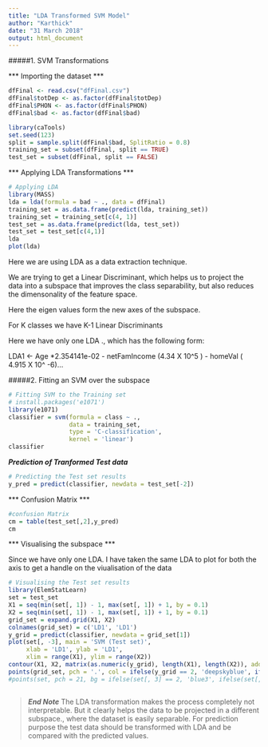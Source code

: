 ```yaml
---
title: "LDA Transformed SVM Model"
author: "Karthick"
date: "31 March 2018"
output: html_document
---
```


#####1. SVM Transformations 

*** Importing the dataset ***

```r
dfFinal <- read.csv("dfFinal.csv")
dfFinal$totDep <- as.factor(dfFinal$totDep)
dfFinal$PHON <- as.factor(dfFinal$PHON)
dfFinal$bad <- as.factor(dfFinal$bad)

library(caTools)
set.seed(123)
split = sample.split(dfFinal$bad, SplitRatio = 0.8)
training_set = subset(dfFinal, split == TRUE)
test_set = subset(dfFinal, split == FALSE)

```

*** Applying LDA Transformations ***

```r
# Applying LDA
library(MASS)
lda = lda(formula = bad ~ ., data = dfFinal)
training_set = as.data.frame(predict(lda, training_set))
training_set = training_set[c(4, 1)]
test_set = as.data.frame(predict(lda, test_set))
test_set = test_set[c(4,1)]
lda
plot(lda)
```

Here we are using LDA as a data extraction technique. 

We are trying to get a Linear Discriminant, which helps us to project the data into a subspace that improves the class separability, but also reduces the dimensonality of the feature space.

Here the eigen values form the new axes of the subspace.

For K classes we have K-1 Linear Discriminants

Here we have only one LDA ., which has the following form:

LDA1 <- Age *2.354141e-02 - netFamIncome (4.34 X 10^5 ) - homeVal ( 4.915 X 10^ -6)...

#####2. Fitting an SVM over the subspace

```r
# Fitting SVM to the Training set
# install.packages('e1071')
library(e1071)
classifier = svm(formula = class ~ .,
                 data = training_set,
                 type = 'C-classification',
                 kernel = 'linear')
classifier
```
***Prediction of Tranformed Test data***

```r
# Predicting the Test set results
y_pred = predict(classifier, newdata = test_set[-2])

```

*** Confusion Matrix *** 
```r
#confusion Matrix
cm = table(test_set[,2],y_pred)
cm
```

*** Visualising the subspace ***

Since we have only one LDA. I have taken the same LDA to plot for both the axis to get a handle on the viualisation of the data

```r
# Visualising the Test set results
library(ElemStatLearn)
set = test_set
X1 = seq(min(set[, 1]) - 1, max(set[, 1]) + 1, by = 0.1)
X2 = seq(min(set[, 1]) - 1, max(set[, 1]) + 1, by = 0.1)
grid_set = expand.grid(X1, X2)
colnames(grid_set) = c('LD1', 'LD1')
y_grid = predict(classifier, newdata = grid_set[1])
plot(set[, -3], main = 'SVM (Test set)',
     xlab = 'LD1', ylab = 'LD1',
     xlim = range(X1), ylim = range(X2))
contour(X1, X2, matrix(as.numeric(y_grid), length(X1), length(X2)), add = TRUE)
points(grid_set, pch = '.', col = ifelse(y_grid == 2, 'deepskyblue', ifelse(y_grid == 1, 'springgreen3', 'tomato')))
#points(set, pch = 21, bg = ifelse(set[, 3] == 2, 'blue3', ifelse(set[, 3] == 1, 'green4', 'red3')))



```

>***End Note*** 
> The LDA transformation makes the process completely not interpretable.
> But it clearly helps the data to be projected in a different subspace., where the dataset is easily separable.
>For prediction purpose the test data should be transformed with LDA and be compared with the predicted values.
